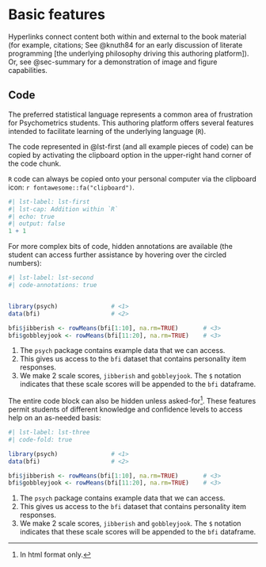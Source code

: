 # Basic features 

Hyperlinks connect content both within and external to the book material (for example, citations; See @knuth84 for an early discussion of literate programming [the underlying philosophy driving this authoring platform]). Or, see @sec-summary for a demonstration of image and figure capabilities.

## Code

The preferred statistical language represents a common area of frustration for Psychometrics students. This authoring platform offers several features intended to facilitate learning of the underlying language (`R`).

The code represented in @lst-first (and all example pieces of code) can be copied by activating the clipboard option in the upper-right hand corner of the code chunk. 

::: {.callout-tip .column-margin}
`R` code can always be copied onto your personal computer via the clipboard icon: `r fontawesome::fa("clipboard")`. 
:::

```r
#| lst-label: lst-first
#| lst-cap: Addition within `R`
#| echo: true
#| output: false
1 + 1                                    

```

For more complex bits of code, hidden annotations are available (the student can access further assistance by hovering over the circled numbers):

```r
#| lst-label: lst-second
#| code-annotations: true


library(psych)               # <1>
data(bfi)                    # <2>

bfi$jibberish <- rowMeans(bfi[1:10], na.rm=TRUE)       # <3>
bfi$gobbleyjook <- rowMeans(bfi[11:20], na.rm=TRUE)    # <3>

```

1. The `psych` package contains example data that we can access.
2. This gives us access to the `bfi` dataset that contains personality item responses.
3. We make 2 scale scores, `jibberish` and `gobbleyjook`. The `$` notation indicates that these scale scores will be appended to the `bfi` dataframe.

The entire code block can also be hidden unless asked-for[^1]. These features permit students of different knowledge and confidence levels to access help on an as-needed basis:

[^1]: In html format only.

```r
#| lst-label: lst-three
#| code-fold: true

library(psych)               # <1>
data(bfi)                    # <2>

bfi$jibberish <- rowMeans(bfi[1:10], na.rm=TRUE)       # <3>
bfi$gobbleyjook <- rowMeans(bfi[11:20], na.rm=TRUE)    # <3>

```
1. The `psych` package contains example data that we can access.
2. This gives us access to the `bfi` dataset that contains personality item responses.
3. We make 2 scale scores, `jibberish` and `gobbleyjook`. The `$` notation indicates that these scale scores will be appended to the `bfi` dataframe.
